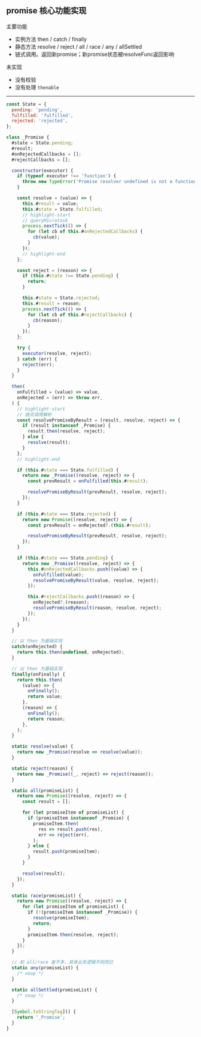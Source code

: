 ## promise 核心功能实现

主要功能

- 实例方法 then / catch / finally
- 静态方法 resolve / reject / all / race / any / allSettled
- 链式调用。返回新promise；新promise状态被resolveFunc返回影响

未实现

- 没有校验
- 没有处理 `thenable`

---

```javascript title="javascript" showLineNumbers
const State = {
  pending: 'pending',
  fulfilled: 'fulfilled',
  rejected: 'rejected',
};

class _Promise {
  #state = State.pending;
  #result;
  #onRejectedCallbacks = [];
  #rejectCallbacks = [];

  constructor(executor) {
    if (typeof executor !== 'function') {
      throw new TypeError('Promise resolver undefined is not a function');
    }

    const resolve = (value) => {
      this.#result = value;
      this.#state = State.fulfilled;
      // highlight-start
      // queryMicrotask
      process.nextTick(() => {
        for (let cb of this.#onRejectedCallbacks) {
          cb(value);
        }
      });
      // highlight-end
    };

    const reject = (reason) => {
      if (this.#state !== State.pending) {
        return;
      }

      this.#state = State.rejected;
      this.#result = reason;
      process.nextTick(() => {
        for (let cb of this.#rejectCallbacks) {
          cb(reason);
        }
      });
    };

    try {
      executor(resolve, reject);
    } catch (err) {
      reject(err);
    }
  }

  then(
    onFulfilled = (value) => value,
    onRejected = (err) => throw err,
  ) {
    // highlight-start
    // 链式调用解析
    const resolvePromiseByResult = (result, resolve, reject) => {
      if (result instanceof _Promise) {
        result.then(resolve, reject);
      } else {
        resolve(result);
      }
    };
    // highlight-end

    if (this.#state === State.fulfilled) {
      return new _Promise((resolve, reject) => {
        const prevResult = onFulfilled(this.#result);

        resolvePromiseByResult(prevResult, resolve, reject);
      });
    }

    if (this.#state === State.rejected) {
      return new Promise((resolve, reject) => {
        const prevResult = onRejected?.(this.#result);

        resolvePromiseByResult(prevResult, resolve, reject);
      });
    }

    if (this.#state === State.pending) {
      return new _Promise((resolve, reject) => {
        this.#onRejectedCallbacks.push((value) => {
          onFulfilled(value);
          resolvePromiseByResult(value, resolve, reject);
        });

        this.#rejectCallbacks.push((reason) => {
          onRejected?.(reason);
          resolvePromiseByResult(reason, resolve, reject);
        });
      });
    }
  }

  // 以 then 为基础实现
  catch(onRejected) {
    return this.then(undefined, onRejected);
  }

  // 以 then 为基础实现
  finally(onFinally) {
    return this.then(
      (value) => {
        onFinally();
        return value;
      },
      (reason) => {
        onFinally();
        return reason;
      },
    );
  }

  static resolve(value) {
    return new _Promise(resolve => resolve(value));
  }

  static reject(reason) {
    return new _Promise((_, reject) => reject(reason));
  }

  static all(promiseList) {
    return new Promise((resolve, reject) => {
      const result = [];

      for (let promiseItem of promiseList) {
        if (promiseItem instanceof _Promise) {
          promiseItem.then(
            res => result.push(res),
            err => reject(err),
          );
        } else {
          result.push(promiseItem);
        }
      }

      resolve(result);
    });
  }

  static race(promiseList) {
    return new Promise((resolve, reject) => {
      for (let promiseItem of promiseList) {
        if (!(promiseItem instanceof _Promise)) {
          resolve(promiseItem);
          return;
        }
        promiseItem.then(resolve, reject);
      }
    });
  }

  // 和 all/race 差不多，具体业务逻辑不同而已
  static any(promiseList) {
    /* noop */
  }

  static allSettled(promiseList) {
    /* noop */
  }

  [Symbol.toStringTag]() {
    return '_Promise';
  }
}
```
